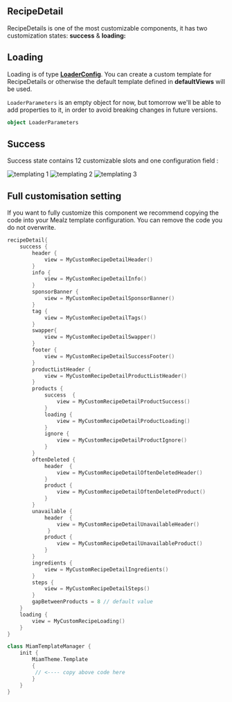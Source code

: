 


## RecipeDetail

RecipeDetails is one of the most customizable components, it has two customization states: **success** & **loading:**

## Loading 

Loading is of type [**LoaderConfig**](../../base-component/customize-views#loading). You can create a custom 
template for RecipeDetails or otherwise the default template defined in **defaultViews** will be used.


`LoaderParameters` is an empty object for now, but tomorrow we'll be able to add properties to it, in order to avoid breaking changes in future versions. 

```kotlin
object LoaderParameters
```

## Success

Success state contains 12 customizable slots and one configuration field :

<img src="https://storage.googleapis.com/assets.miam.tech/kmm_documentation/android/customization/recipe-detail-1.png" alt="templating 1" />
<img src="https://storage.googleapis.com/assets.miam.tech/kmm_documentation/android/customization/recipe-detail-2.png" alt="templating 2" />
<img src="https://storage.googleapis.com/assets.miam.tech/kmm_documentation/android/customization/recipe-detail-3.png" alt="templating 3" />

## Full customisation setting

If you want to fully customize this component we recommend copying the code into your Mealz template configuration.
You can remove the code you do not overwrite.

```kotlin
recipeDetail{
    success {
        header {
            view = MyCustomRecipeDetailHeader()
        }
        info {
            view = MyCustomRecipeDetailInfo()
        }
        sponsorBanner {
            view = MyCustomRecipeDetailSponsorBanner()
        }
        tag {
            view = MyCustomRecipeDetailTags()
        }
        swapper{
            view = MyCustomRecipeDetailSwapper()
        }
        footer { 
            view = MyCustomRecipeDetailSuccessFooter() 
        }
        productListHeader {
            view = MyCustomRecipeDetailProductListHeader() 
        }
        products {
            success  {
                view = MyCustomRecipeDetailProductSuccess()
            }
            loading {
                view = MyCustomRecipeDetailProductLoading()
            }
            ignore {
                view = MyCustomRecipeDetailProductIgnore()
            }
        }
        oftenDeleted {
            header  {
                view = MyCustomRecipeDetailOftenDeletedHeader()
            }
            product {
                view = MyCustomRecipeDetailOftenDeletedProduct()
            }
        } 
        unavailable {
            header  {
                view = MyCustomRecipeDetailUnavailableHeader()
             }
            product {
                view = MyCustomRecipeDetailUnavailableProduct()
            }
        }      
        ingredients {
            view = MyCustomRecipeDetailIngredients()
        }
        steps {
            view = MyCustomRecipeDetailSteps()
        }
        gapBetweenProducts = 8 // default value
    }
    loading {
        view = MyCustomRecipeLoading()
    }
}
```

```kotlin
class MiamTemplateManager {
    init {
        MiamTheme.Template 
        {
         // <---- copy above code here 
        }
    }
}

```
<Header/>
<Info/>
<SponsorBanner/>
<Tags/>
<Swapper/>
<Footer/>
<ProductListHeader/>
<Product/>
<OftenDeleted/>
<Unavailable/>
<Ingredients/>
<Steps/>
